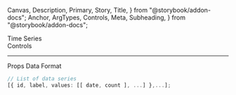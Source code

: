   Canvas,
  Description,
  Primary,
  Story,
  Title,
} from "@storybook/addon-docs";
  Anchor,
  ArgTypes,
  Controls,
  Meta,
  Subheading,
} from "@storybook/addon-docs";

<Meta of={TimeSeriesStories} />

<Title>Time Series</Title>

<Anchor storyId="animations">
  <div className="hidden-anchor">
    <Subheading>Time Series</Subheading>
  </div>
</Anchor>

<Description of={TimeSeries} />

<Primary />

<Collapsable className="control-panel">
  <div>Controls</div>
  <Controls of={TimeSeriesStories.Example} />
</Collapsable>

<hr />

<Anchor storyId="props">
  <Subheading>Props</Subheading>
</Anchor>

<ArgTypes sort="requiredFirst" />

<Anchor storyId="data">
  <Subheading>Data Format</Subheading>
</Anchor>

```ts
// List of data series
[{ id, label, values: [[ date, count ], ...] },...];
```
